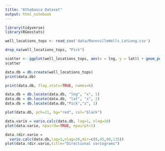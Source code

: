 ```yaml
---
title: "Athabasca Dataset"
output: html_notebook
---
```




```r

library(tidyverse)
library(RGeostats)

well_locations_tops <- read_csv('data/MannvilleWells_LatLong.csv')

drop_na(well_locations_tops, "Pick")

```
```r
scatter <- ggplot(well_locations_tops, aes(x = lng, y = lat)) + geom_point(aes(color=Pick))
scatter
```


```r
data.db = db.create(well_locations_tops)
print(data.db)
```
```r
print(data.db, flag.stats=TRUE, names=6)

data.db = db.locate(data.db, "lng", "x", 1)
data.db = db.locate(data.db, "lat", "x", 2)
data.db = db.locate(data.db,"Pick","z", 1)

```
```r
plot(data.db, pch=21, bg="red", col="black")
```

```r
data.vario = vario.calc(data.db, lag=1, nlag=10)
plot(data.vario, npairdw=TRUE, npairpt=1)
```


```r
data.4dir.vario =
  vario.calc(data.db,lag=1,nlag=10,dir=c(0,45,90,135))
plot(data.4dir.vario,title="Directional variograms")
```

